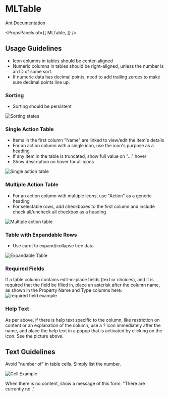 
# MLTable

[Ant Documentation](https://3x.ant.design/components/table)

<PropsPanels of={[
  MLTable,
]} />

## Usage Guidelines
* Icon columns in tables should be center-aligned
* Numeric columns in tables should be right-aligned, unless the number is an ID of some sort.
* If numeric data has decimal points, need to add trailing zeroes to make sure decimal points line up.
### Sorting
* Sorting should be persistent 

![Sorting states](images/table_sorting.png)
### Single Action Table
* Items in the first column "Name" are linked to view/edit the item's details
* For an action column with a single icon, use the icon's purpose as a heading
* If any item in the table is truncated, show full value on "..." hover
* Show description on hover for all icons

![Single action table](images/single_action_table.png)
### Multiple Action Table
* For an action column with multiple icons, use "Action" as a generic heading
* For selectable rows, add checkboxes to the first column and include check all/uncheck all checkbox as a heading

![Multiple action table](images/multiple_action_table.png)
### Table with Expandable Rows
* Use caret to expand/collapse tree data

![Expandable Table](images/expandable_table.png)
### Required Fields
If a table column contains edit-in-place fields (text or choices), and it is required that the field be filled in, place an asterisk after the column name, as shown in the Property Name and Type columns here: ![required field example](images/table_required_field.png)

### Help Text
As per above, if there is help text specific to the column, like restriction on content or an explanation of the column, use a ? icon immediately after the name, and place the help text in a popup that is activated by clicking on the icon. See the picture above.

## Text Guidelines
Avoid "number of" in table cells. Simply list the number. 

![Cell Example](images/table_cell.png)

When there is no content, show a message of this form: "There are currently no <data type>."
